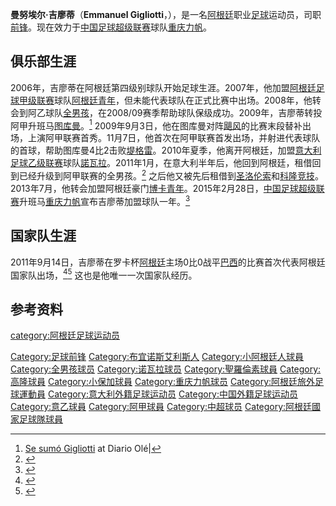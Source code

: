 {{Infobox football biography
 | name = 曼努埃尔·吉廖蒂 <br> Emmanuel Gigliotti
 | image = 
 | fullname = Emmanuel Gigliotti
 | height =  {{height|m=1.83}} 
 | birth_date =   {{birth date and age|1987|5|20}}
| birth_place = [[阿根廷|阿根廷]][[布宜诺斯艾利斯|布宜诺斯艾利斯]]
 | currentclub  = [[重庆力帆足球俱乐部|重庆力帆]] 
 | clubnumber = 33
 | position = [[前锋_(足球)|前锋]]
 | youthyears1 =   
 | youthclubs1 = {{link-en|拉马德里将军竞技俱乐部|Club Atlético General Lamadrid|拉马德里}}
 | years1 = 2006–2007  
| years2 = 2007  
| years3 = 2008–2009  
| years4 = 2009–2010  
| years5 = 2010–2013
| years6 = 2011
| years7 = 2011–2012
| years8 = 2012–2013
| years9 = 2013–
| years10 = 2015–
| clubs1 = {{link-en|拉马德里将军竞技俱乐部|Club Atlético General Lamadrid|拉马德里}}
| clubs2 = [[阿根廷青年|阿根廷青年]]  
| clubs3 = [[全男孩竞技俱乐部|全男孩]]  
| clubs4 = [[图库曼竞技俱乐部|图库曼]]  
| clubs5 = [[諾瓦拉足球俱樂部|諾瓦拉]]  
| clubs6 = → [[全男孩竞技俱乐部|全男孩]] (租借)
| clubs7 = → [[圣洛伦索竞技|圣洛伦索]] (租借) 
| clubs8 = → [[科隆竞技俱乐部|科隆竞技]] (租借)
| clubs9 = [[小保加體育會|博卡青年]]
| clubs10 = → [[重庆力帆足球俱乐部|重庆力帆]] (租借)
| caps1 = 36
| caps2 = 0
| caps3 = 19
| caps4 = 28
| caps5 = 10
| caps6 = 15 
| caps7 = 35 
| caps8 = 41  
| caps9 = 62
| caps10 = 30
| goals1 = 14  
| goals2 = 0  
| goals3 = 16  
| goals4 = 5  
| goals5 = 4 
| goals6 = 5 
| goals7 = 10
| goals8 = 23
| goals9 = 23
| goals10 = 15
| nationalyears1 = 2011
| nationalteam1 = [[阿根廷国家足球队|阿根廷]] 
| nationalcaps1 = 1 
| nationalgoals1 = 0
| pcupdate  = 2015年10月31日
}}
'''曼努埃尔·吉廖蒂'''（'''Emmanuel Gigliotti'''，{{bd|1987年|5月20日|||Gigliotti, Emmanuel}}），是一名[[阿根廷|阿根廷]]职业[[足球|足球]]运动员，司职[[前锋_(足球)|前锋]]。现在效力于[[中国足球超级联赛|中国足球超级联赛]]球队[[重庆力帆足球俱乐部|重庆力帆]]。

==俱乐部生涯==
2006年，吉廖蒂在阿根廷第四级别球队{{link-en|拉马德里将军竞技俱乐部|Club Atlético General Lamadrid|拉马德里}}开始足球生涯。2007年，他加盟[[阿根廷足球甲级联赛|阿根廷足球甲级联赛]]球队[[阿根廷青年|阿根廷青年]]，但未能代表球队在正式比赛中出场。2008年，他转会到阿乙球队[[全男孩竞技俱乐部|全男孩]]，在2008/09赛季帮助球队保级成功。2009年，吉廖蒂转投阿甲升班马[[图库曼竞技俱乐部|图库曼]]。<ref>[http://www.ole.clarin.com/notas/2009/08/10/futbollocal/01975218.html Se sumó Gigliotti] {{Wayback|url=http://www.ole.clarin.com/notas/2009/08/10/futbollocal/01975218.html |date=20090813080756 }} at Diario Olé|</ref> 2009年9月3日，他在图库曼对阵[[飓风竞技俱乐部|飓风]]的比赛末段替补出场，上演阿甲联赛首秀。11月7日，他首次在阿甲联赛首发出场，并射进代表球队的首球，帮助图库曼4比2击败[[堤格雷竞技俱乐部|堤格雷]]。2010年夏季，他离开阿根廷，加盟[[意大利足球乙级联赛|意大利足球乙级联赛]]球队[[諾瓦拉足球俱樂部|諾瓦拉]]。2011年1月，在意大利半年后，他回到阿根廷，租借回到已经升级到阿甲联赛的全男孩。<ref>{{cite news |url=http://www.clarin.com/deportes/futbol/Suma-delanteros_0_410359052.html |title=Suma delanteros |newspaper=Clarín |language=es |date=2011-01-17 |accessdate=2011-01-23 |archive-date=2016-03-04 |archive-url=https://web.archive.org/web/20160304035033/http://www.clarin.com/deportes/futbol/Suma-delanteros_0_410359052.html |dead-url=no }}</ref> 之后他又被先后租借到[[圣洛伦索竞技|圣洛伦索]]和[[科隆竞技俱乐部|科隆竞技]]。2013年7月，他转会加盟阿根廷豪门[[小保加體育會|博卡青年]]。2015年2月28日，[[中国足球超级联赛|中国足球超级联赛]]升班马[[重庆力帆足球俱乐部|重庆力帆]]宣布吉廖蒂加盟球队一年。<ref>{{Cite web |url=http://sports.sina.com.cn/j/2015-02-28/00407527048.shtml |title=力帆压哨签下阿根廷射手 曾效力博卡53场21球 |accessdate=2015-03-14 |archive-date=2017-10-01 |archive-url=https://web.archive.org/web/20171001121836/http://sports.sina.com.cn/j/2015-02-28/00407527048.shtml |dead-url=no }}</ref>

==国家队生涯==
2011年9月14日，吉廖蒂在罗卡杯[[阿根廷国家足球队|阿根廷]]主场0比0战平[[巴西国家足球队|巴西]]的比赛首次代表阿根廷国家队出场，<ref name="Copa Roca 2011">{{cite web|title=Brasil y Argentina se enfrentarán en septiembre|url=http://es.fifa.com/worldfootball/news/newsid=1486247.html|publisher=[[FIFA|FIFA]]|accessdate=18 August 2011|deadurl=yes|archiveurl=https://web.archive.org/web/20121015174617/http://es.fifa.com/worldfootball/news/newsid=1486247.html|archivedate=2012年10月15日}}</ref><ref>{{cite web|title=Acreditaciones de prensa para Argentina-Brasil|url=http://www.afa.org.ar/index.php?option=com_content&view=article&id=14928:acreditaciones-de-prensa-para-argentina-brasil&catid=164:seleccion-mayor&Itemid=66|publisher=Argentine Football Association]]|accessdate=29 August 2011|archive-date=2017-08-15|archive-url=https://web.archive.org/web/20170815071048/http://www.afa.org.ar/index.php?option=com_content&view=article&id=14928:acreditaciones-de-prensa-para-argentina-brasil&catid=164:seleccion-mayor&Itemid=66|dead-url=no}}</ref> 这也是他唯一一次国家队经历。 

==参考资料==
{{reflist}}

{{2015年中超分类名单力帆}}
{{2016年中超分类名单力帆}}

{{DEFAULTSORT:Gigliotti, Emmanuel}}
[[category:阿根廷足球运动员|category:阿根廷足球运动员]]
[[Category:足球前锋|Category:足球前锋]]
[[Category:布宜诺斯艾利斯人|Category:布宜诺斯艾利斯人]]
[[Category:小阿根廷人球員|Category:小阿根廷人球員]]
[[Category:全男孩球员|Category:全男孩球员]]
[[Category:诺瓦拉球员|Category:诺瓦拉球员]]
[[Category:聖羅倫素球員|Category:聖羅倫素球員]]
[[Category:高隆球員|Category:高隆球員]]
[[Category:小保加球員|Category:小保加球員]]
[[Category:重庆力帆球员|Category:重庆力帆球员]]
[[Category:阿根廷旅外足球運動員|Category:阿根廷旅外足球運動員]]
[[Category:意大利外籍足球运动员|Category:意大利外籍足球运动员]]
[[Category:中国外籍足球运动员|Category:中国外籍足球运动员]]
[[Category:意乙球員|Category:意乙球員]]
[[Category:阿甲球員|Category:阿甲球員]]
[[Category:中超球员|Category:中超球员]]
[[Category:阿根廷國家足球隊球員|Category:阿根廷國家足球隊球員]]